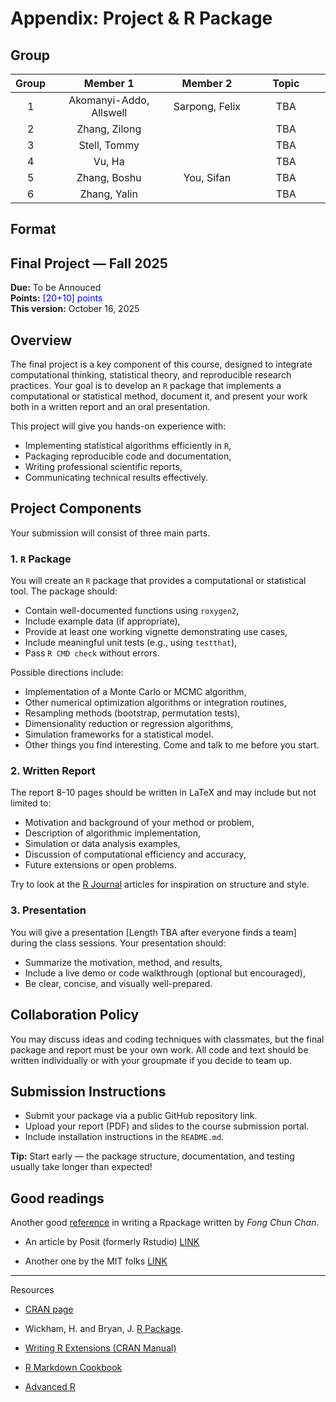 # Appendix: Project & R Package

## Group

| Group | Member 1                | Member 2       | Topic | 
|:-------:|:-------------------------:|:----------------:|:----------------:|
| 1     | Akomanyi-Addo, Allswell | Sarpong, Felix | TBA | 
| 2     | Zhang, Zilong           |                | TBA|
| 3     | Stell, Tommy            |                | TBA|
| 4     | Vu, Ha                  |                |TBA|
| 5     | Zhang, Boshu            | You, Sifan     |TBA|
| 6     | Zhang, Yalin            |                |TBA|

## Format

::: {.callout-note appearance="simple"}
## Final Project — Fall 2025

<!-- **Due:** <span style="color:blue">Friday, December 5, 2025</span>   -->

**Due:** To be Annouced</span>\
**Points:** [\[20+10\] points]{style="color:blue"}\
**This version:** October 16, 2025
:::

## Overview

The final project is a key component of this course, designed to integrate computational thinking, statistical theory, and reproducible research practices. Your goal is to develop an `R` package that implements a computational or statistical method, document it, and present your work both in a written report and an oral presentation.

This project will give you hands-on experience with:

-   Implementing statistical algorithms efficiently in `R`,
-   Packaging reproducible code and documentation,
-   Writing professional scientific reports,
-   Communicating technical results effectively.

## Project Components

Your submission will consist of three main parts.

### 1. `R` Package

You will create an `R` package that provides a computational or statistical tool. The package should:

-   Contain well-documented functions using `roxygen2`,
-   Include example data (if appropriate),
-   Provide at least one working vignette demonstrating use cases,
-   Include meaningful unit tests (e.g., using `testthat`),
-   Pass `R CMD check` without errors.

Possible directions include:

-   Implementation of a Monte Carlo or MCMC algorithm,
-   Other numerical optimization algorithms or integration routines,
-   Resampling methods (bootstrap, permutation tests),
-   Dimensionality reduction or regression algorithms,
-   Simulation frameworks for a statistical model.
-   Other things you find interesting. Come and talk to me before you start.

### 2. Written Report

The report 8-10 pages should be written in LaTeX and may include but not limited to:

-   Motivation and background of your method or problem,
-   Description of algorithmic implementation,
-   Simulation or data analysis examples,
-   Discussion of computational efficiency and accuracy,
-   Future extensions or open problems.

Try to look at the [R Journal](https://journal.r-project.org/) articles for inspiration on structure and style.

### 3. Presentation

You will give a presentation \[Length TBA after everyone finds a team\] during the class sessions. Your presentation should:

-   Summarize the motivation, method, and results,
-   Include a live demo or code walkthrough (optional but encouraged),
-   Be clear, concise, and visually well-prepared.

## Collaboration Policy

You may discuss ideas and coding techniques with classmates, but the final package and report must be your own work. All code and text should be written individually or with your groupmate if you decide to team up.

## Submission Instructions

-   Submit your package via a public GitHub repository link.
-   Upload your report (PDF) and slides to the course submission portal.
-   Include installation instructions in the `README.md`.

::: callout-tip
**Tip:** Start early — the package structure, documentation, and testing usually take longer than expected!
:::

```{=html}
<!--
## Grading Breakdown (optional)
- R Package — 50
- Written Report — 30
- Presentation — 20
**Total — 100**
-->
```

## Good readings

Another good [reference](%5Bhttps://tinyheero.github.io/jekyll/update/2015/07/26/making-your-first-R-package.html%5D) in writing a Rpackage written by *Fong Chun Chan*.

-   An article by Posit (formerly Rstudio) [LINK](https://docs.posit.co/ide/user/ide/guide/pkg-devel/writing-packages.html)

-   Another one by the MIT folks [LINK](https://web.mit.edu/insong/www/pdf/rpackage_instructions.pdf)

------------------------------------------------------------------------

Resources

-   [CRAN page](https://cran.r-project.org/web/packages/distributions/index.html)

-   Wickham, H. and Bryan, J. [R Package](https://r-pkgs.org/).

-   [Writing R Extensions (CRAN Manual)](https://cran.r-project.org/doc/manuals/r-release/R-exts.html)

-   [R Markdown Cookbook](https://bookdown.org/yihui/rmarkdown/)

-   [Advanced R](https://adv-r.hadley.nz/)
